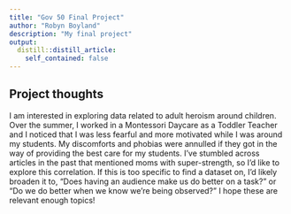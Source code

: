 ```yaml
---
title: "Gov 50 Final Project"
author: "Robyn Boyland"
description: "My final project"
output:
  distill::distill_article:
    self_contained: false
---
```




## Project thoughts

I am interested in exploring data related to adult heroism around children. Over the summer, I worked in a Montessori Daycare as a Toddler Teacher and I noticed that I was less fearful and more motivated while I was around my students. My discomforts and phobias were annulled if they got in the way of providing the best care for my students. I've stumbled across articles in the past that mentioned moms with super-strength, so I'd like to explore this correlation. If this is too specific to find a dataset on, I'd likely broaden it to, "Does having an audience make us do better on a task?" or "Do we do better when we know we're being observed?" I hope these are relevant enough topics!